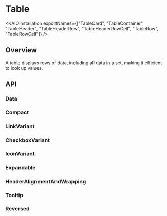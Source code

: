 
<Meta of={TableStories} />

# Table

<ResourceLinks
  sourceCode="https://github.com/cultureamp/kaizen-design-system/tree/main/packages/components/src/Table"
  figma="https://www.figma.com/file/ZRfnoNUXbGZv4eVWLbF4Az/%EF%B8%8F%F0%9F%96%BC%EF%B8%8F-Component-Gallery?node-id=9%3A37841&t=P1w10jr2cpPuaayw-1"
  designGuidelines="https://cultureamp.atlassian.net/wiki/spaces/DesignSystem/pages/3081929256/Table"
  className="!mb-8"
/>

<KAIOInstallation
  exportNames={["TableCard", "TableContainer", "TableHeader", "TableHeaderRow", "TableHeaderRowCell", "TableRow", "TableRowCell"]}
/>

## Overview

A table displays rows of data, including all data in a set, making it efficient to look up values.

<Canvas of={TableStories.Playground} />

## API

### Data
<Canvas of={TableStories.Data} />

### Compact
<Canvas of={TableStories.Compact} />

### LinkVariant
<Canvas of={TableStories.LinkVariant} />

### CheckboxVariant
<Canvas of={TableStories.CheckboxVariant} />

### IconVariant
<Canvas of={TableStories.IconVariant} />

### Expandable
<Canvas of={TableStories.Expandable} />

### HeaderAlignmentAndWrapping
<Canvas of={TableStories.HeaderAlignmentAndWrapping} />

### Tooltip
<Canvas of={TableStories.Tooltip} />

### Reversed
<Canvas of={TableStories.Reversed} />
